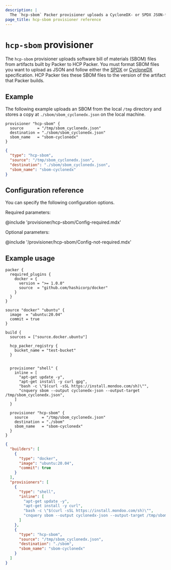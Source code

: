 ```yaml
---
description: |
  The `hcp-sbom` Packer provisioner uploads a CycloneDX- or SPDX JSON-formatted software bill of materials record to HCP Packer. Learn how to use the `hcp-sbom` provisioner.
page_title: hcp-sbom provisioner reference
---
```


<BadgesHeader>
  <PluginBadge type="official"/>
</BadgesHeader>

# `hcp-sbom` provisioner

The `hcp-sbom` provisioner uploads software bill of materials (SBOM) files from artifacts built by Packer to HCP Packer. You must format  SBOM files you want to upload as JSON and follow either the [SPDX](https://spdx.github.io/spdx-spec/latest) or [CycloneDX](https://cyclonedx.org/) specification. HCP Packer ties these SBOM files to the version of the artifact that Packer builds.

## Example

The following example uploads an SBOM from the local `/tmp` directory and stores a copy at `./sbom/sbom_cyclonedx.json` on the local machine.

<Tabs>
<Tab heading="HCL2">

```hcl
provisioner "hcp-sbom" {
  source      = "/tmp/sbom_cyclonedx.json"
  destination = "./sbom/sbom_cyclonedx.json"
  sbom_name   = "sbom-cyclonedx"
}
```

</Tab>
<Tab heading="JSON">

```json
{
  "type": "hcp-sbom",
  "source": "/tmp/sbom_cyclonedx.json",
  "destination": "./sbom/sbom_cyclonedx.json",
  "sbom_name": "sbom-cyclonedx"
}
```

</Tab>
</Tabs>

## Configuration reference

You can specify the following configuration options.

Required parameters:

@include 'provisioner/hcp-sbom/Config-required.mdx'

Optional parameters:

@include '/provisioner/hcp-sbom/Config-not-required.mdx'

## Example usage

<Tabs>
<Tab heading="HCL2">

```hcl
packer {
  required_plugins {
    docker = {
      version = ">= 1.0.0"
      source  = "github.com/hashicorp/docker"
    }
  }
}

source "docker" "ubuntu" {
  image  = "ubuntu:20.04"
  commit = true
}

build {
  sources = ["source.docker.ubuntu"]

  hcp_packer_registry {
    bucket_name = "test-bucket"
  }


  provisioner "shell" {
    inline = [
      "apt-get update -y",
      "apt-get install -y curl gpg",
      "bash -c \"$(curl -sSL https://install.mondoo.com/sh)\"",
      "cnquery sbom --output cyclonedx-json --output-target /tmp/sbom_cyclonedx.json",
    ]
  }

  provisioner "hcp-sbom" {
    source      = "/tmp/sbom_cyclonedx.json"
    destination = "./sbom"
    sbom_name   = "sbom-cyclonedx"
  }
}
```

</Tab>
<Tab heading="JSON">

```json
{
  "builders": [
    {
      "type": "docker",
      "image": "ubuntu:20.04",
      "commit": true
    }
  ],
  "provisioners": [
    {
      "type": "shell",
      "inline": [
        "apt-get update -y",
        "apt-get install -y curl",
        "bash -c \"$(curl -sSL https://install.mondoo.com/sh)\"",
        "cnquery sbom --output cyclonedx-json --output-target /tmp/sbom_cyclonedx.json"
      ]
    },
    {
      "type": "hcp-sbom",
      "source": "/tmp/sbom_cyclonedx.json",
      "destination": "./sbom",
      "sbom_name": "sbom-cyclonedx"
    }
  ]
}
```

</Tab>
</Tabs>